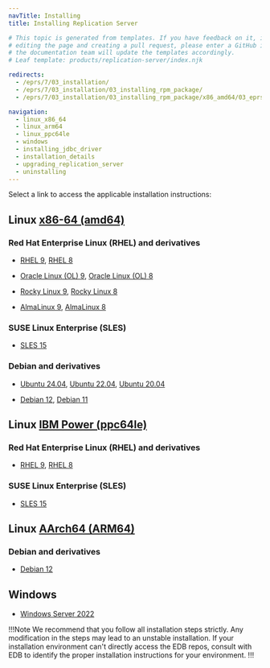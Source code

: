 ```yaml
---
navTitle: Installing
title: Installing Replication Server

# This topic is generated from templates. If you have feedback on it, instead of
# editing the page and creating a pull request, please enter a GitHub issue and
# the documentation team will update the templates accordingly.
# Leaf template: products/replication-server/index.njk

redirects:
  - /eprs/7/03_installation/
  - /eprs/7/03_installation/03_installing_rpm_package/
  - /eprs/7/03_installation/03_installing_rpm_package/x86_amd64/03_eprs_rhel7_x86/

navigation:
  - linux_x86_64
  - linux_arm64
  - linux_ppc64le
  - windows
  - installing_jdbc_driver
  - installation_details
  - upgrading_replication_server
  - uninstalling
---
```


Select a link to access the applicable installation instructions:

## Linux [x86-64 (amd64)](linux_x86_64)

### Red Hat Enterprise Linux (RHEL) and derivatives

- [RHEL 9](linux_x86_64/eprs_rhel_9), [RHEL 8](linux_x86_64/eprs_rhel_8)

- [Oracle Linux (OL) 9](linux_x86_64/eprs_rhel_9), [Oracle Linux (OL) 8](linux_x86_64/eprs_rhel_8)

- [Rocky Linux 9](linux_x86_64/eprs_other_linux_9), [Rocky Linux 8](linux_x86_64/eprs_other_linux_8)

- [AlmaLinux 9](linux_x86_64/eprs_other_linux_9), [AlmaLinux 8](linux_x86_64/eprs_other_linux_8)

### SUSE Linux Enterprise (SLES)

- [SLES 15](linux_x86_64/eprs_sles_15)

### Debian and derivatives

- [Ubuntu 24.04](linux_x86_64/eprs_ubuntu_24), [Ubuntu 22.04](linux_x86_64/eprs_ubuntu_22), [Ubuntu 20.04](linux_x86_64/eprs_ubuntu_20)

- [Debian 12](linux_x86_64/eprs_debian_12), [Debian 11](linux_x86_64/eprs_debian_11)

## Linux [IBM Power (ppc64le)](linux_ppc64le)

### Red Hat Enterprise Linux (RHEL) and derivatives

- [RHEL 9](linux_ppc64le/eprs_rhel_9), [RHEL 8](linux_ppc64le/eprs_rhel_8)

### SUSE Linux Enterprise (SLES)

- [SLES 15](linux_ppc64le/eprs_sles_15)

## Linux [AArch64 (ARM64)](linux_arm64)

### Debian and derivatives

- [Debian 12](linux_arm64/eprs_debian_12)

## Windows

- [Windows Server 2022](windows)

!!!Note
We recommend that you follow all installation steps strictly. Any modification in the steps may lead to an unstable installation. If your installation environment can't directly access the EDB repos, consult with EDB to identify the proper installation instructions for your environment.
!!!
